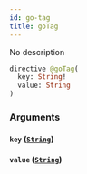 ```yaml
---
id: go-tag
title: goTag
---
```



No description

```graphql
directive @goTag(
  key: String!
  value: String
)
```


### Arguments

#### `key` ([`String`](/cyberconnect/reference/scalars/string))




#### `value` ([`String`](/cyberconnect/reference/scalars/string))






